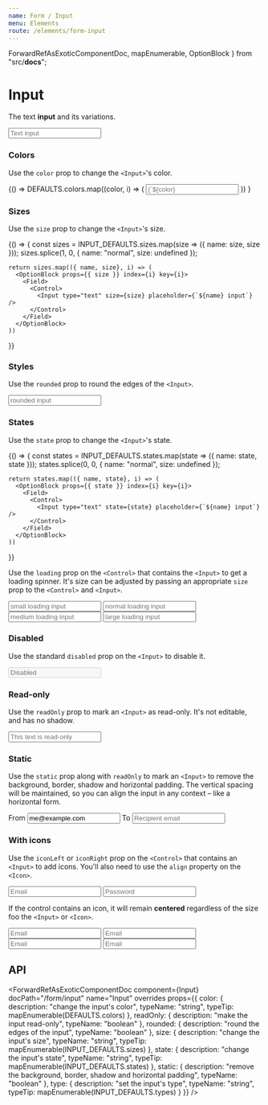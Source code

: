 ```yaml
---
name: Form / Input
menu: Elements
route: /elements/form-input
---
```



  ForwardRefAsExoticComponentDoc,
  mapEnumerable,
  OptionBlock
} from "src/__docs__";

# Input

The text **input** and its variations.

<Playground>
  <Input type="text" placeholder="Text input" />
</Playground>

### Colors

Use the `color` prop to change the `<Input>`'s color.

<Playground>
  {() =>
    DEFAULTS.colors.map((color, i) => (
      <OptionBlock props={{ color }} index={i} key={i}>
        <Field>
          <Control>
            <Input type="text" color={color} placeholder={`${color} input`} />
          </Control>
        </Field>
      </OptionBlock>
    ))
  }
</Playground>

### Sizes

Use the `size` prop to change the `<Input>`'s size.

<Playground>
  {() => {
    const sizes = INPUT_DEFAULTS.sizes.map(size => ({ name: size, size }));
    sizes.splice(1, 0, { name: "normal", size: undefined });

    return sizes.map(({ name, size}, i) => (
      <OptionBlock props={{ size }} index={i} key={i}>
        <Field>
          <Control>
            <Input type="text" size={size} placeholder={`${name} input`} />
          </Control>
        </Field>
      </OptionBlock>
    ))

}}

</Playground>

### Styles

Use the `rounded` prop to round the edges of the `<Input>`.

<Playground>
  <Input type="text" rounded placeholder="rounded input" />
</Playground>

### States

Use the `state` prop to change the `<Input>`'s state.

<Playground>
  {() => {
    const states = INPUT_DEFAULTS.states.map(state => ({ name: state, state }));
    states.splice(0, 0, { name: "normal", size: undefined });

    return states.map(({ name, state}, i) => (
      <OptionBlock props={{ state }} index={i} key={i}>
        <Field>
          <Control>
            <Input type="text" state={state} placeholder={`${name} input`} />
          </Control>
        </Field>
      </OptionBlock>
    ))

}}

</Playground>

Use the `loading` prop on the `<Control>` that contains the `<Input>` to get a loading spinner.
It's size can be adjusted by passing an appropriate `size` prop to the `<Control>` and `<Input>`.

<Playground>
  <Field>
    <Control size="small" loading>
      <Input type="text" size="small" placeholder="small loading input" />
    </Control>
  </Field>

<Field>
  <Control loading>
    <Input type="text" placeholder="normal loading input" />
  </Control>
</Field>

<Field>
  <Control size="medium" loading>
    <Input type="text" size="medium" placeholder="medium loading input" />
  </Control>
</Field>

  <Field>
    <Control size="large" loading>
      <Input type="text" size="large" placeholder="large loading input" />
    </Control>
  </Field>
</Playground>

### Disabled

Use the standard `disabled` prop on the `<Input>` to disable it.

<Playground>
  <Control>
    <Input type="text" placeholder="Disabled" disabled />
  </Control>
</Playground>

### Read-only

Use the `readOnly` prop to mark an `<Input>` as read-only.
It's not editable, and has no shadow.

<Playground>
  <Control>
    <Input type="text" placeholder="This text is read-only" readOnly />
  </Control>
</Playground>

### Static

Use the `static` prop along with `readOnly` to mark an `<Input>` to remove the background, border, shadow and horizontal padding.
The vertical spacing will be maintained, so you can align the input in any context – like a horizontal form.

<Playground>
  <Field horizontal>
    <Field.Label size="normal">
      <Label>From</Label>
    </Field.Label>
    <Field.Body>
      <Control>
        <Input type="email" value="me@example.com" readOnly static />
      </Control>
    </Field.Body>
  </Field>

  <Field horizontal>
    <Field.Label>
      <Label>To</Label>
    </Field.Label>
    <Field.Body>
      <Control>
        <Input type="email" placeholder="Recipient email" />
      </Control>
    </Field.Body>
  </Field>
</Playground>

### With icons

Use the `iconLeft` or `iconRight` prop on the `<Control>` that contains an `<Input>` to add icons.
You'll also need to use the `align` property on the `<Icon>`.

<Playground>
  <Field>
    <Control iconLeft iconRight>
      <Input type="email" placeholder="Email" />
      <Icon align="left">
        <FontAwesomeIcon icon={faEnvelope} />
      </Icon>
      <Icon align="right">
        <FontAwesomeIcon icon={faCheck} />
      </Icon>
    </Control>
  </Field>

  <Field>
    <Control iconLeft>
      <Input type="password" placeholder="Password" />
      <Icon align="left">
        <FontAwesomeIcon icon={faLock} />
      </Icon>
    </Control>
  </Field>
</Playground>

If the control contains an icon, it will remain **centered** regardless of the size foo the `<Input>` or `<Icon>`.

<Playground>
  <Field>
    <Control iconLeft iconRight>
      <Input type="email" size="small" placeholder="Email" />
      <Icon align="left" size="small">
        <FontAwesomeIcon icon={faEnvelope} />
      </Icon>
      <Icon align="right" size="small">
        <FontAwesomeIcon icon={faCheck} />
      </Icon>
    </Control>
  </Field>

<Field>
  <Control iconLeft iconRight>
    <Input type="email" placeholder="Email" />
    <Icon align="left">
      <FontAwesomeIcon icon={faEnvelope} />
    </Icon>
    <Icon align="right">
      <FontAwesomeIcon icon={faCheck} />
    </Icon>
  </Control>
</Field>

<Field>
  <Control iconLeft iconRight>
    <Input type="email" size="medium" placeholder="Email" />
    <Icon align="left">
      <FontAwesomeIcon icon={faEnvelope} />
    </Icon>
    <Icon align="right">
      <FontAwesomeIcon icon={faCheck} />
    </Icon>
  </Control>
</Field>

  <Field>
    <Control iconLeft iconRight>
      <Input type="email" size="large" placeholder="Email" />
      <Icon align="left" size="medium">
        <FontAwesomeIcon icon={faEnvelope} />
      </Icon>
      <Icon align="right" size="medium">
        <FontAwesomeIcon icon={faCheck} />
      </Icon>
    </Control>
  </Field>
</Playground>

## API

<ForwardRefAsExoticComponentDoc
  component={Input}
  docPath="/form/input"
  name="Input"
  overrides
  props={{
    color: {
      description: "change the input's color",
      typeName: "string",
      typeTip: mapEnumerable(DEFAULTS.colors)
    },
    readOnly: {
      description: "make the input read-only",
      typeName: "boolean"
    },
    rounded: {
      description: "round the edges of the input",
      typeName: "boolean"
    },
    size: {
      description: "change the input's size",
      typeName: "string",
      typeTip: mapEnumerable(INPUT_DEFAULTS.sizes)
    },
    state: {
      description: "change the input's state",
      typeName: "string",
      typeTip: mapEnumerable(INPUT_DEFAULTS.states)
    },
    static: {
      description:
        "remove the background, border, shadow and horizontal padding",
      typeName: "boolean"
    },
    type: {
      description: "set the input's type",
      typeName: "string",
      typeTip: mapEnumerable(INPUT_DEFAULTS.types)
    }
  }}
/>
